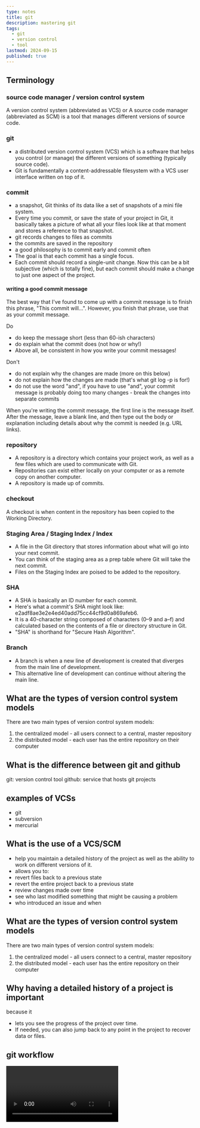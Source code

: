 ```yaml
---
type: notes
title: git
description: mastering git
tags:
  - git
  - version control
  - tool
lastmod: 2024-09-15
published: true
---
```


## Terminology

### source code manager / version control system

A version control system (abbreviated as VCS) or A source code manager (abbreviated as SCM) is a tool that manages different versions of source code.

### git

- a distributed version control system (VCS) which is a software that helps you control (or manage) the different versions of something (typically source code).
- Git is fundamentally a content-addressable filesystem with a VCS user interface written on top of it.

### commit

- a snapshot, Git thinks of its data like a set of snapshots of a mini file system.
- Every time you commit, or save the state of your project in Git, it basically takes a
  picture of what all your files look like at that moment and stores a reference to that
  snapshot.
- git records changes to files as commits
- the commits are saved in the repository
- a good philosophy is to commit early and commit often
- The goal is that each commit has a single focus.
- Each commit should record a single-unit change. Now this can be a bit subjective (which is totally fine), but each commit should make a change to just one aspect of the project.

#### writing a good commit message

The best way that I've found to come up with a commit message is to finish this phrase, "This commit will...". However, you finish that phrase, use that as your commit message.

Do

- do keep the message short (less than 60-ish characters)
- do explain what the commit does (not how or why!)
- Above all, be consistent in how you write your commit messages!

Don't

- do not explain why the changes are made (more on this below)
- do not explain how the changes are made (that's what git log -p is for!)
- do not use the word "and", if you have to use "and", your commit message is probably doing too many changes - break the changes into separate commits

When you're writing the commit message, the first line is the message itself. After the message, leave a blank line, and then type out the body or explanation including details about why the commit is needed (e.g. URL links).

### repository

- A repository is a directory which contains your project work, as well as a few files which are used to communicate with Git.
- Repositories can exist either locally on your computer or as a remote copy on another computer.
- A repository is made up of commits.

### checkout

A checkout is when content in the repository has been copied to the Working Directory.

### Staging Area / Staging Index / Index

- A file in the Git directory that stores information about what will go into your next commit.
- You can think of the staging area as a prep table where Git will take the next commit.
- Files on the Staging Index are poised to be added to the repository.

### SHA

- A SHA is basically an ID number for each commit.
- Here's what a commit's SHA might look like: e2adf8ae3e2e4ed40add75cc44cf9d0a869afeb6.
- It is a 40-character string composed of characters (0–9 and a–f) and calculated based on the contents of a file or directory structure in Git.
- "SHA" is shorthand for "Secure Hash Algorithm".

### Branch

- A branch is when a new line of development is created that diverges from the main line of development.
- This alternative line of development can continue without altering the main line.

## What are the types of version control system models

There are two main types of version control system models:

1. the centralized model - all users connect to a central, master repository
2. the distributed model - each user has the entire repository on their computer

## What is the difference between git and github

git: version control tool
github: service that hosts git projects

## examples of VCSs

- git
- subversion
- mercurial

## What is the use of a VCS/SCM

- help you maintain a detailed history of the project as well as the ability to work on different versions of it.
- allows you to:
- revert files back to a previous state
- revert the entire project back to a previous state
- review changes made over time
- see who last modified something that might be causing a problem
- who introduced an issue and when

## What are the types of version control system models

There are two main types of version control system models:

1. the centralized model - all users connect to a central, master repository
2. the distributed model - each user has the entire repository on their computer

## Why having a detailed history of a project is important

because it

- lets you see the progress of the project over time.
- If needed, you can also jump back to any point in the project to recover data or files.

## git workflow

<Video id="dVil8e0yptQ" className="w-[400px] h-[400px]" />
<Video id="rFtUkk-sCqw" className="w-[400px] h-[400px]" />
<CustomImage id="14CP7U1VRaAhraTGEr4h2GQfyT7JsDGcu" alt="git-workflow" />

## `.git`

- contains all the necessary files and directories that git will use to keep track of everything
- This .git directory is the "repo"!
- This is where git records all of the commits and keeps track of everything!
- This .git directory is the brain/storage center for the repository.
- It holds all of the configuration files and directories and is where all of the commits are stored.
- If you want to back up or clone your repository, copying this single directory elsewhere gives you nearly everything you need.

### some of the contents of the `.git` directory

- config file - where all project specific configuration settings are stored.
- description file - this file is only used by the GitWeb program.
- hooks directory - this is where we could place client-side or server-side scripts that we can use to hook into Git's different lifecycle events
- info directory - contains the global excludes file
- objects directory - this directory will store all of the commits we make
- refs directory - this directory holds pointers to commits (basically the "branches" and "tags")

## globbing

Globbing lets you use special characters to match patterns/characters.

In the .gitignore file, you can use the following:

- blank lines can be used for spacing
- `#` - marks line as a comment
- - - matches 0 or more characters
- ? - matches 1 character
- [abc] - matches a, b, or c
- ** - matches nested directories - a/**/z matches
  - a/z
  - a/b/z
  - a/b/c/z
-

## tags

it's used to add a marker on a specific commit aka to label commits

### types of tags

- annotated flag
  - Annotated tags are recommended because they include a lot of extra information such as:
    - the person who made the tag
    - the date the tag was made
    - a message for the tag
- lightweight flag

Running `git tag -a v1.0` will tag the most recent commit.

But what if you wanted to tag a commit that occurred farther back in the repo's history?

All you have to do is provide the SHA of the commit you want to tag! `git tag -a v1.0 a87984`

the git tag command is used to add a marker on a specific commit.

The tag does not move around as new commits are added.

## branches

the branch moves when a new commit is added

when you create a new branch it will not be the current one automatically

A branch is used to do development or make a fix to the project that won't affect the project (since the changes are made on a branch).
Once you make the change on the branch, you can combine that branch into the master branch

One thing to note is that you can't delete a branch that you're currently on.
So to delete the sidebar branch, you'd have to switch to either the master branch or create and switch to a new branch.

branches let us work in isolation from the rest of the project

- `git branch` list all branch names in the repository
- `git branch <branch-name>` create a new branch
- `git branch -d <branch-name>` delete a branch
- `git branch -D <branch-name>` force delete a branch (never use this)
- `git branch -m <new-branch-name>` rename the checked-out branch
- `git branch -m <old-branch-name> <new-branch-name>` rename a non-head branch
- `git checkout <branch-name>` switch to a branch if it exists
- `git -b checkout <branch-name>` switch to a branch and create it if not exists
- `git switch <branch-name>` switch the between branches
- `git log --oneline --decorate --graph --all` Running this command will show all branches and commits in the repository:
- `git push origin --delete <branch-name>` delete a branch in a remote repository

## merging

- one a merge happens it makes a commit and the merge commit will happen on the head branch
- integrating changes from another branches into your current local head branch
- making a merge makes a commit
- When a merge happens, Git will:
  - look at the branches that it's going to merge
  - look back along the branch's history to find a single commit that both branches have in their commit history
  - combine the lines of code that were changed on the separate branches together
  - makes a commit to record the merge
- `git merge <name-of-branch-to-merge-in>` is used to combine Git branches:
- Whichever branch the special HEAD pointer is pointing at, that's the branch that will have the merge commit.
- hel
- which one is this

### types of merges

- regular merge
- fast-forword merge

## revert a commit

- `git revert` command is used to reverse a previously made commit:
- will undo the changes that were made by the provided commit
- creates a new commit to record the change

## reset a commit

## Questions

- what is a clean repository
  If your Working Directory is clean then there aren't any uncommitted changes in the repository

## notes

- `git init`: git is a command and init is a sub command
- `mkdir -p udacity-git-course/new-git-project && cd $_`: the `$_` part is sneaky
- `git log -p` === `git show`
- `git init`: convert a directory into a git repository
- If you've already run git init before it's ok – running git init multiple times doesn't cause any problems since it just re-initializes the Git directory.
- for Git to track a file, it needs to be committed to the repository
- for a file to be committed, it needs to be in the Staging Index
- the git add command is used to move files from the Working Directory to the Staging Index
- The text "Initial commit" isn't special, but it's the de facto commit message for the very first commit.
- `$ git commit -m "Initial commit"`: the text "Initial commit" is used as the commit message. Be aware that you can't provide a description for the commit, only the message part.
- `.png` will match `trees.png` and `trees.PNG`
- the .gitignore file is used to tell Git about the files that Git should not track.
- a tag is an extra label for a commit that indicates useful information
- a tag lets you point out particular commits to make them stand out from others, e.g: `git tag -a v1.0`
- a tag stays locked to a commit even even as more commits are added to the repository
- `git init`: create a new repository
- `git clone`: copy an existing repository
- `git log`: review existing commits
- `git status`: to see the status of a repository
- `git add`: add files from the working directory to the staging index
- `git commit`: take files from the staging index and save them in the repository
- `git diff`: displays the difference between two versions of a file
- `git diff`: command can be used to see changes that have been made but haven't been committed, yet.
- `git tag`: add tags to specific commits
- `git tag`: ineract with the repository's tags
- `git tag`: display all the tags that are in the repository
- `git branch`: create branches that let you develop different features of your project in parallel
- `git checkout`: switch between different branches and tags
- `git merge`: combines changes in different branches
- `git tag -d v1.0`: delete a tag
- CAREFUL: In the command above (git tag -a v1.0) the -a flag is used. This flag tells Git to create an annotated flag. If you don't provide the flag (i.e. git tag v1.0) then it'll create what's called a lightweight tag.
- you should always use annotated tags.
- tags are associated with a specific commit. This is why the tag is on the same line as the commit's SHA.
- `-d === --delete`
- `^` relative commit reference
- `git reset --hard HEAD^` : undo the merge
- git doesn't allow you to rename a remote repo
- it's not possible to create a new branch in a remote repository, but we can publish an existing local branch on a remote repo
- `git commit --amend` alter the most recent commit (change the message, include files (or changes to files) you might've forgotten to include)
- Git does keep track of everything for about 30 days before it completely erases anything
- don't use `checkout` to switch branches but use `switch` instead

## Resources

- [Version Control With GIT](https://learn.udacity.com/courses/ud123)
